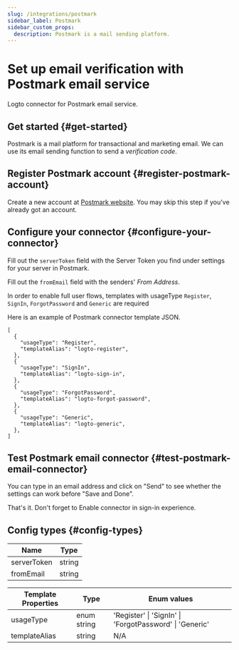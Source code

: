 ```yaml
---
slug: /integrations/postmark
sidebar_label: Postmark
sidebar_custom_props:
  description: Postmark is a mail sending platform.
---
```



# Set up email verification with Postmark email service

Logto connector for Postmark email service.

<GuideTip />

## Get started \{#get-started}

Postmark is a mail platform for transactional and marketing email. We can use its email sending function to send a _verification code_.

## Register Postmark account \{#register-postmark-account}

Create a new account at [Postmark website](https://postmark.com/). You may skip this step if you've already got an account.

## Configure your connector \{#configure-your-connector}

Fill out the `serverToken` field with the Server Token you find under settings for your
server in Postmark.

Fill out the `fromEmail` field with the senders' _From Address_.

In order to enable full user flows, templates with usageType `Register`, `SignIn`, `ForgotPassword` and `Generic` are required

Here is an example of Postmark connector template JSON.

```jsonc
[
  {
    "usageType": "Register",
    "templateAlias": "logto-register",
  },
  {
    "usageType": "SignIn",
    "templateAlias": "logto-sign-in",
  },
  {
    "usageType": "ForgotPassword",
    "templateAlias": "logto-forgot-password",
  },
  {
    "usageType": "Generic",
    "templateAlias": "logto-generic",
  },
]
```

## Test Postmark email connector \{#test-postmark-email-connector}

You can type in an email address and click on "Send" to see whether the settings can work before "Save and Done".

That's it. Don't forget to <MainSiteUrl href="/connectors/email-connectors/#enable-email-sign-up-or-sign-in">Enable connector in sign-in experience</MainSiteUrl>.

## Config types \{#config-types}

| Name        | Type   |
| ----------- | ------ |
| serverToken | string |
| fromEmail   | string |

| Template Properties | Type        | Enum values                                             |
| ------------------- | ----------- | ------------------------------------------------------- |
| usageType           | enum string | 'Register' \| 'SignIn' \| 'ForgotPassword' \| 'Generic' |
| templateAlias       | string      | N/A                                                     |
